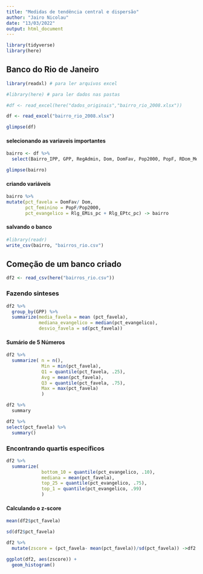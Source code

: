 ```yaml
---
title: "Medidas de tendência central e dispersão"
author: "Jairo Nicolau"
date: "13/03/2022"
output: html_document
---
```


```r
library(tidyverse)
library(here)

```

## Banco do Rio de Janeiro

```r
library(readxl) # para ler arquivos excel

#library(here) # para ler dados nas pastas

#df <- read_excel(here("dados_originais","bairro_rio_2008.xlsx"))

df <- read_excel("bairro_rio_2008.xlsx")

```

```r
glimpse(df)
```

#### selecionando as variaveis importantes

```r
bairro <- df %>% 
  select(Bairro_IPP, GPP, RegAdmin, Dom, DomFav, Pop2000, PopF, RDom_Media, Rlg_EMis_pc,Rlg_EPtc_pc)

glimpse(bairro)
```


#### criando variáveis


```r
bairro %>% 
mutate(pct_favela = DomFav/ Dom,
       pct_feminino = PopF/Pop2000,
       pct_evangelico = Rlg_EMis_pc + Rlg_EPtc_pc) -> bairro 
```


#### salvando o banco

```r
#library(readr)
write_csv(bairro, "bairros_rio.csv")
```


## Começão de um banco criado


```r
df2 <- read_csv(here("bairros_rio.csv"))
```



### Fazendo sinteses

```r
df2 %>% 
  group_by(GPP) %>%
  summarize(media_favela = mean (pct_favela),
            mediana_evangelico = median(pct_evangelico),
            desvio_favela = sd(pct_favela)) 
```


#### Sumário de 5 Números


```r
df2 %>% 
  summarize( n = n(), 
             Min = min(pct_favela),
             Q1 = quantile(pct_favela, .25),
             Avg = mean(pct_favela), 
             Q3 = quantile(pct_favela, .75),
             Max = max(pct_favela)
             )
```

```r
df2 %>% 
  summary
```



```r
df2 %>% 
select(pct_favela) %>%
  summary()
```

### Encontrando quartis específicos

```r
df2 %>% 
  summarize( 
             bottom_10 = quantile(pct_evangelico, .10),
             mediana = mean(pct_favela), 
             top_25 = quantile(pct_evangelico, .75),
             top_1 = quantile(pct_evangelico, .99)
             )
```


#### Calculando o z-score

```r
mean(df2$pct_favela)
```

```r
sd(df2$pct_favela)
```

```r
df2 %>% 
  mutate(zscore = (pct_favela- mean(pct_favela))/sd(pct_favela)) ->df2
```

```r
ggplot(df2, aes(zscore)) +
  geom_histogram()
```




